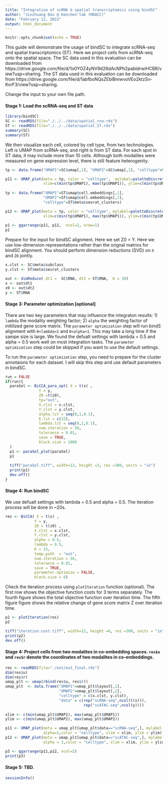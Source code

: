 ```yaml
---
title: "Integration of scRNA & spatial transcriptomics using bindSC"
author: "Jinzhuang Dou @ Kenchen'lab (MDACC)"
date: "February 12, 2021"
output: html_document
---
```


```r
knitr::opts_chunk$set(echo = TRUE)
```

This guide will demonstrate the usage of bindSC to integrate scRNA-seq and spatial transcriptomics (ST). Here we project cells from scRNA-seq onto the spatial space. 
The SC data used in this evaluation can be downloaded from 
https://drive.google.com/file/d/1o0YOZ4yNV9d26dAcNPh2pabldrwiHCBR/view?usp=sharing.
The ST data used in this evaluation can be downloaded from 
https://drive.google.com/file/d/1abfboNQsZEbIBmwvoVEo2ktzSv-KvrF3/view?usp=sharing.

Change the input to your own file path.

#### Stage 1: Load the scRNA-seq and ST data 

```r
library(bindSC)
SC <- readRDS(file="./../../data/spatial_rna.rds")
ST <- readRDS(file="./../../data/spatial_ST.rds")
summary(SC)
summary(ST)

```

We then visualize each cell, colored by cell type, from two technologies. Left is UMAP from scRNA-seq, and right is from ST data.
For each spot in ST data, it may include more than 10 cells. Although both modalites were measured on gene expression level, there is still feature heterogenity. 

```r
tp <- data.frame("UMAP1"=SC$umap[,1], "UMAP2"=SC$umap[,2], "celltype"=SC$meta$subclass)

p11 <- UMAP_plot(meta = tp, color = "celltype",  mylabel=paletteDiscrete(tp$celltype),alpha = 1,
                 xlim=c(min(tp$UMAP1), max(tp$UMAP1)), ylim=c(min(tp$UMAP1), max(tp$UMAP2))) + ggtitle("SC")
  
tp <- data.frame("UMAP1"=ST$umap@cell.embeddings[,1], 
                 "UMAP2"=ST$umap@cell.embeddings[,2], 
                 "celltype"=ST$meta$seurat_clusters)

p12 <- UMAP_plot(meta = tp, color = "celltype", mylabel=paletteDiscrete(tp$celltype),alpha = 1,
                 xlim=c(min(tp$UMAP1), max(tp$UMAP1)), ylim=c(min(tp$UMAP2), max(tp$UMAP2))) + ggtitle("ST")
  
p1 <- ggarrange(p11, p12,  ncol=2, nrow=1)
p1
```

Prepare for the input for bindSC alignment. Here we set Z0 = Y. Here we use low-dimension representations rather than the orignal matrixs for bindSC alignment. You should perform dimension reductions (SVD) on `X` and `Z0` jointly.
```r

x.clst <- SC$meta$subclass
y.clst <- ST$meta$seurat_clusters

out <- dimReduce( dt1 =  SC$RNA, dt2 = ST$RNA,  K = 30)
x <- out$dt1
z0 <- out$dt2
y <- ST$RNA

```

#### Stage 3: Parameter optimization [optional]  

There are two key parameters that may influence the integraton results: 1) `lambda` the modality weighting factor; 2) `alpha` the weighting factor of initilized gene score matrix. The `parameter optimization` step will run bindS alignment with `0<lambda<1` and `0<alpha<1`. This may take a long time if the sampe size is large. We found the defualt settings with lambda = 0.5 and alpha = 0.5 work well on most integration tasks. The `parameter optimization` step could be skipped if you want to use the default settings. 

To run the `parameter optimization` step, you need to prepare for the cluster annotaions for each dataset. I will skip this step and use default parameters in bindSC.   


```r

run = FALSE
if(run){
  paraSel <- BiCCA_para_opt( X = t(x) ,
               Y = y, 
               Z0 =t(z0), 
               tp="out",
               X.clst = x.clst,
               Y.clst = y.clst,
               alpha.lst = seq(0,1,0.1), 
               K.lst = c(15),
               lambda.lst = seq(0,1,0.1),
               num.iteration = 50,
               tolerance = 0.01,
               save = TRUE,
               block.size = 1000
  )
  p1 <- paraSel_plot(paraSel)
  p1
  
  tiff("paraSel.tiff", width=12, height =3, res =300, units = "in")
  print(p1)
  dev.off()
}

```


#### Stage 4: Run bindSC  

We use defualt settings with lambda = 0.5 and alpha = 0.5. The iteration process will be done in ~20s.

```r

res <- BiCCA( X = t(x) ,
             Y = y, 
             Z0 = t(z0) , 
             X.clst = x.clst,
             Y.clst = y.clst,
             alpha = 0.5, 
             lambda = 0.5,
             K = 15,
             temp.path  = "out",
             num.iteration = 50,
             tolerance = 0.01,
             save = TRUE,
             parameter.optimize = FALSE,
             block.size = 0)

```

Check the iteration process using `plotIteration` function (optional). The first row shows the objective function costs for 3 terms separately. The fourth figure shows the total objective function over iteration time. The fifth figure figure shows the relative change of gene score matrix Z over iteration time. 

```r

p2 <- plotIteration(res)
p2

tiff("iteration.cost.tiff", width=12, height =6, res =300, units = "in")
print(p2)
dev.off()
```

#### Stage 4: Project cells from two modalites in co-embedding spaces. `res$u` and `res$r` denote the coordinates of two modalites in co-embeddings.    


```r
res <- readRDS(file="./out/out_final.rds")
dim(res$u)
dim(res$r)
umap_plt <- umap(rbind(res$u, res$r))
umap_plt  <- data.frame("UMAP1"=umap_plt$layout[,1],
                        "UMAP2"=umap_plt$layout[,2],
                        "celltype" = c(x.clst, y.clst),
                        "data" = c(rep("scRNA-seq",ncol(t(x))),
                                   rep("scATAC-seq",ncol(y))))
  
xlim <- c(min(umap_plt$UMAP1), max(umap_plt$UMAP1))
ylim <- c(min(umap_plt$UMAP2), max(umap_plt$UMAP2))

p11 <- UMAP_plot(meta = umap_plt[umap_plt$data=="scRNA-seq",], mylabel = paletteDiscrete(umap_plt$celltype),
                 alpha=1,color = "celltype", xlim = xlim, ylim = ylim) + ggtitle("SC")
p12 <- UMAP_plot(meta = umap_plt[umap_plt$data=="scATAC-seq",], mylabel=paletteDiscrete(umap_plt$celltype),
                 alpha = 1,color = "celltype", xlim = xlim, ylim = ylim)  + ggtitle("ST")

p3 <- ggarrange(p11,p12, ncol=2)
print(p3)

```


#### Stage 5: TBD.  

```r
sessionInfo()
```

